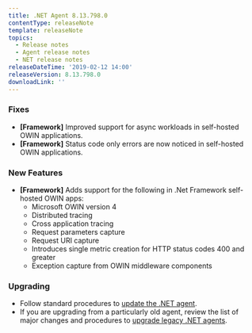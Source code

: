 ```yaml
---
title: .NET Agent 8.13.798.0
contentType: releaseNote
template: releaseNote
topics:
  - Release notes
  - Agent release notes
  - NET release notes
releaseDateTime: '2019-02-12 14:00'
releaseVersion: 8.13.798.0
downloadLink: ''
---
```


### Fixes

* **\[Framework]** Improved support for async workloads in self-hosted OWIN applications.
* **\[Framework]** Status code only errors are now noticed in self-hosted OWIN applications.

### New Features

* **\[Framework]** Adds support for the following in .Net Framework self-hosted OWIN apps:
  * Microsoft OWIN version 4
  * Distributed tracing
  * Cross application tracing
  * Request parameters capture
  * Request URI capture
  * Introduces single metric creation for HTTP status codes 400 and greater
  * Exception capture from OWIN middleware components

### Upgrading

* Follow standard procedures to [update the .NET agent](/docs/agents/net-agent/installation-configuration/update-net-agent).
* If you are upgrading from a particularly old agent, review the list of major changes and procedures to [upgrade legacy .NET agents](/docs/agents/net-agent/troubleshooting/upgrade-legacy-net-agents).

